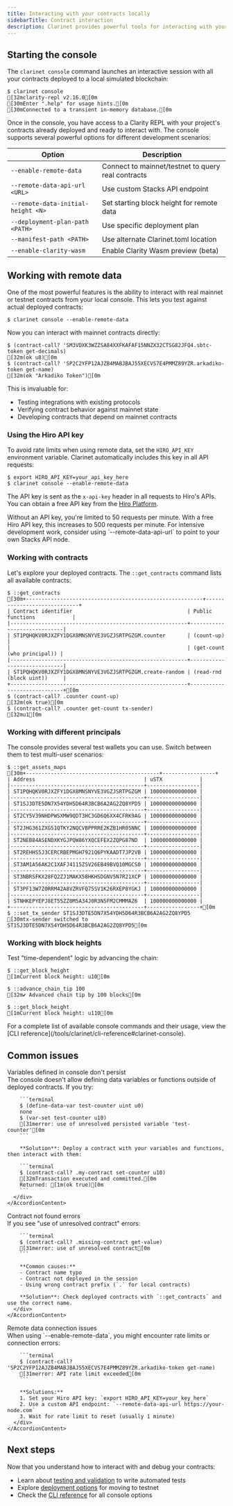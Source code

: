 ```yaml
---
title: Interacting with your contracts locally
sidebarTitle: Contract interaction
description: Clarinet provides powerful tools for interacting with your contracts during development. The console gives you an interactive REPL environment where you can call functions, check state, and debug issues in real-time.
---
```




## Starting the console

The `clarinet console` command launches an interactive session with all your contracts deployed to a local simulated blockchain:

```terminal
$ clarinet console
[32mclarity-repl v2.16.0[0m
[30mEnter ".help" for usage hints.[0m
[30mConnected to a transient in-memory database.[0m
```

Once in the console, you have access to a Clarity REPL with your project's contracts already deployed and ready to interact with. The console supports several powerful options for different development scenarios:

| Option | Description |
|--------|-------------|
| `--enable-remote-data` | Connect to mainnet/testnet to query real contracts |
| `--remote-data-api-url <URL>` | Use custom Stacks API endpoint |
| `--remote-data-initial-height <N>` | Set starting block height for remote data |
| `--deployment-plan-path <PATH>` | Use specific deployment plan |
| `--manifest-path <PATH>` | Use alternate Clarinet.toml location |
| `--enable-clarity-wasm` | Enable Clarity Wasm preview (beta) |

## Working with remote data

One of the most powerful features is the ability to interact with real mainnet or testnet contracts from your local console. This lets you test against actual deployed contracts:

```terminal
$ clarinet console --enable-remote-data
```

Now you can interact with mainnet contracts directly:

```terminal -o
$ (contract-call? 'SM3VDXK3WZZSA84XXFKAFAF15NNZX32CTSG82JFQ4.sbtc-token get-decimals)
[32m(ok u8)[0m
$ (contract-call? 'SP2C2YFP12AJZB4MABJBAJ55XECVS7E4PMMZ89YZR.arkadiko-token get-name)
[32m(ok "Arkadiko Token")[0m
```

This is invaluable for:
- Testing integrations with existing protocols
- Verifying contract behavior against mainnet state
- Developing contracts that depend on mainnet contracts

### Using the Hiro API key

To avoid rate limits when using remote data, set the `HIRO_API_KEY` environment variable. Clarinet automatically includes this key in all API requests:

```terminal
$ export HIRO_API_KEY=your_api_key_here
$ clarinet console --enable-remote-data
```

The API key is sent as the `x-api-key` header in all requests to Hiro's APIs. You can obtain a free API key from the [Hiro Platform](https://platform.hiro.so).

<Callout type="tip" title="API rate limits">
Without an API key, you're limited to 50 requests per minute. With a free Hiro API key, this increases to 500 requests per minute. For intensive development work, consider using `--remote-data-api-url` to point to your own Stacks API node.
</Callout>

### Working with contracts

Let's explore your deployed contracts. The `::get_contracts` command lists all available contracts:

```terminal -o
$ ::get_contracts
[30m+---------------------------------------------------------+-----------------------------+
| Contract identifier                                     | Public functions            |
|---------------------------------------------------------+-----------------------------|
| ST1PQHQKV0RJXZFY1DGX8MNSNYVE3VGZJSRTPGZGM.counter       | (count-up)                  |
|                                                         | (get-count (who principal)) |
|---------------------------------------------------------+-----------------------------|
| ST1PQHQKV0RJXZFY1DGX8MNSNYVE3VGZJSRTPGZGM.create-random | (read-rnd (block uint))     |
+---------------------------------------------------------+-----------------------------+[0m
$ (contract-call? .counter count-up)
[32m(ok true)[0m
$ (contract-call? .counter get-count tx-sender)
[32mu1[0m
```

### Working with different principals

The console provides several test wallets you can use. Switch between them to test multi-user scenarios:

```terminal -o
$ ::get_assets_maps
[30m+-------------------------------------------+-----------------+
| Address                                   | uSTX            |
|-------------------------------------------+-----------------|
| ST1PQHQKV0RJXZFY1DGX8MNSNYVE3VGZJSRTPGZGM | 100000000000000 |
|-------------------------------------------+-----------------|
| ST1SJ3DTE5DN7X54YDH5D64R3BCB6A2AG2ZQ8YPD5 | 100000000000000 |
|-------------------------------------------+-----------------|
| ST2CY5V39NHDPWSXMW9QDT3HC3GD6Q6XX4CFRK9AG | 100000000000000 |
|-------------------------------------------+-----------------|
| ST2JHG361ZXG51QTKY2NQCVBPPRRE2KZB1HR05NNC | 100000000000000 |
|-------------------------------------------+-----------------|
| ST2NEB84ASENDXKYGJPQW86YXQCEFEX2ZQPG87ND  | 100000000000000 |
|-------------------------------------------+-----------------|
| ST2REHHS5J3CERCRBEPMGH7921Q6PYKAADT7JP2VB | 100000000000000 |
|-------------------------------------------+-----------------|
| ST3AM1A56AK2C1XAFJ4115ZSV26EB49BVQ10MGCS0 | 100000000000000 |
|-------------------------------------------+-----------------|
| ST3NBRSFKX28FQ2ZJ1MAKX58HKHSDGNV5N7R21XCP | 100000000000000 |
|-------------------------------------------+-----------------|
| ST3PF13W7Z0RRM42A8VZRVFQ75SV1K26RXEP8YGKJ | 100000000000000 |
|-------------------------------------------+-----------------|
| STNHKEPYEPJ8ET55ZZ0M5A34J0R3N5FM2CMMMAZ6  | 100000000000000 |
+-------------------------------------------+-----------------+[0m
$ ::set_tx_sender ST1SJ3DTE5DN7X54YDH5D64R3BCB6A2AG2ZQ8YPD5
[30mtx-sender switched to ST1SJ3DTE5DN7X54YDH5D64R3BCB6A2AG2ZQ8YPD5[0m
```

### Working with block heights

Test "time-dependent" logic by advancing the chain:

```terminal -o
$ ::get_block_height
[1mCurrent block height: u10[0m

$ ::advance_chain_tip 100
[32m✔ Advanced chain tip by 100 blocks[0m

$ ::get_block_height
[1mCurrent block height: u110[0m
```

<Callout type="info" title="Console commands">
For a complete list of available console commands and their usage, view the [CLI reference](/tools/clarinet/cli-reference#clarinet-console).
</Callout>

## Common issues

<Accordion type="single" collapsible>
  <AccordionItem value="session-variables">
    <AccordionTrigger>Variables defined in console don't persist</AccordionTrigger>
    <AccordionContent>
      <div className="pb-4 pt-2">
        The console doesn't allow defining data variables or functions outside of deployed contracts. If you try:

        ```terminal
        $ (define-data-var test-counter uint u0)
        none
        $ (var-set test-counter u10)
        [31merror: use of unresolved persisted variable 'test-counter'[0m
        ```

        **Solution**: Deploy a contract with your variables and functions, then interact with them:

        ```terminal
        $ (contract-call? .my-contract set-counter u10)
        [32mTransaction executed and committed.[0m
        Returned: [1m(ok true)[0m
        ```
      </div>
    </AccordionContent>
  </AccordionItem>

  <AccordionItem value="contract-not-found">
    <AccordionTrigger>Contract not found errors</AccordionTrigger>
    <AccordionContent>
      <div className="pb-4 pt-2">
        If you see "use of unresolved contract" errors:

        ```terminal
        $ (contract-call? .missing-contract get-value)
        [31merror: use of unresolved contract[0m
        ```

        **Common causes:**
        - Contract name typo
        - Contract not deployed in the session
        - Using wrong contract prefix (`.` for local contracts)

        **Solution**: Check deployed contracts with `::get_contracts` and use the correct name.
      </div>
    </AccordionContent>
  </AccordionItem>

  <AccordionItem value="remote-data-errors">
    <AccordionTrigger>Remote data connection issues</AccordionTrigger>
    <AccordionContent>
      <div className="pb-4 pt-2">
        When using `--enable-remote-data`, you might encounter rate limits or connection errors:

        ```terminal
        $ (contract-call? 'SP2C2YFP12AJZB4MABJBAJ55XECVS7E4PMMZ89YZR.arkadiko-token get-name)
        [31merror: API rate limit exceeded[0m
        ```

        **Solutions:**
        1. Set your Hiro API key: `export HIRO_API_KEY=your_key_here`
        2. Use a custom API endpoint: `--remote-data-api-url https://your-node.com`
        3. Wait for rate limit to reset (usually 1 minute)
      </div>
    </AccordionContent>
  </AccordionItem>
</Accordion>

## Next steps

Now that you understand how to interact with and debug your contracts:

- Learn about [testing and validation](/tools/clarinet/testing-validation) to write automated tests
- Explore [deployment options](/tools/clarinet/deployment) for moving to testnet
- Check the [CLI reference](/tools/clarinet/cli-reference#clarinet-console) for all console options